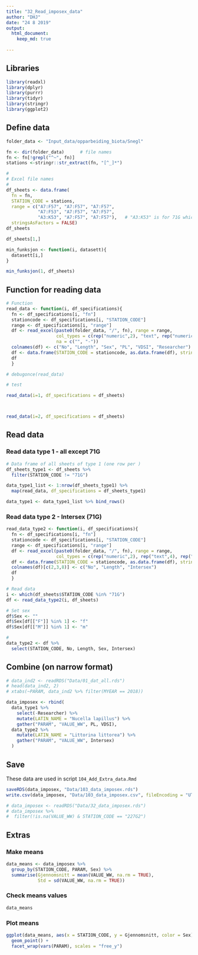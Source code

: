 ```yaml
---
title: "32_Read_imposex_data"
author: "DHJ"
date: "24 8 2019"
output: 
  html_document:
    keep_md: true
  
---
```


## Libraries
```r
library(readxl)
library(dplyr)
library(purrr)
library(tidyr)
library(stringr)
library(ggplot2)
```



## Define data
```r
folder_data <- "Input_data/opparbeiding_biota/Snegl"

fn <- dir(folder_data)      # file names
fn <- fn[!grepl("^~", fn)]
stations <-stringr::str_extract(fn, "[^_]*")

#
# Excel file names 
#
df_sheets <- data.frame(
  fn = fn,
  STATION_CODE = stations,
  range = c("A7:F57", "A7:F57", "A7:F57",  
            "A7:F53", "A7:F57", "A7:F57", 
            "A3:K53", "A7:F57", "A7:F57"),   # "A3:K53" is for 71G which has a different format 
  stringsAsFactors = FALSE)
df_sheets

```

```r
df_sheets[1,]
```


```r

min_funksjon <- function(i, datasett){
  datasett[i,]
}


```

```r
min_funksjon(1, df_sheets)
```


## Function for reading data
```r
# Function
read_data <- function(i, df_specifications){
  fn <- df_specifications[i, "fn"]
  stationcode <- df_specifications[i, "STATION_CODE"]
  range <- df_specifications[i, "range"]
  df <- read_excel(paste0(folder_data, "/", fn), range = range, 
                   col_types = c(rep("numeric",2), "text", rep("numeric",2), "text"), 
                   na = c("", "-"))
  colnames(df) <- c("No", "Length", "Sex", "PL", "VDSI", "Researcher")
  df <- data.frame(STATION_CODE = stationcode, as.data.frame(df), stringsAsFactors = FALSE)
  df
  }

# debugonce(read_data)

# test

read_data(i=1, df_specifications = df_sheets)



read_data(i=2, df_specifications = df_sheets)


```

## Read data
### Read data type 1 - all except 71G
```r
# Data frame of all sheets of type 1 (one row per )
df_sheets_type1 <- df_sheets %>% 
  filter(STATION_CODE != "71G")

data_type1_list <- 1:nrow(df_sheets_type1) %>%
  map(read_data, df_specifications = df_sheets_type1)

data_type1 <- data_type1_list %>% bind_rows()

```

### Read data type 2 - Intersex (71G)
```r

read_data_type2 <- function(i, df_specifications){
  fn <- df_specifications[i, "fn"]
  stationcode <- df_specifications[i, "STATION_CODE"]
  range <- df_specifications[i, "range"]
  df <- read_excel(paste0(folder_data, "/", fn), range = range,
                   col_types = c(rep("numeric",2), rep("text",4), rep("numeric",4), "text"))
  df <- data.frame(STATION_CODE = stationcode, as.data.frame(df), stringsAsFactors = FALSE)
  colnames(df)[c(2,3,8)] <- c("No", "Length", "Intersex")
  df
  }

# Read data
i <- which(df_sheets$STATION_CODE %in% "71G")
df <- read_data_type2(i, df_sheets)

# Set sex
df$Sex <- ""
df$Sex[df[["F"]] %in% 1] <- "f"
df$Sex[df[["M"]] %in% 1] <- "m"

# 
data_type2 <- df %>%
  select(STATION_CODE, No, Length, Sex, Intersex)

```


## Combine (on narrow format)
```r
# data_ind2 <- readRDS("Data/01_dat_all.rds")
# head(data_ind2, 2)
# xtabs(~PARAM, data_ind2 %>% filter(MYEAR == 2018))

data_imposex <- rbind(
  data_type1 %>%
    select(-Researcher) %>%
    mutate(LATIN_NAME = "Nucella lapillus") %>%
    gather("PARAM", "VALUE_WW", PL, VDSI),
  data_type2 %>%
    mutate(LATIN_NAME = "Littorina littorea") %>%
    gather("PARAM", "VALUE_WW", Intersex)
  )

```

## Save  
These data are used in script `104_Add_Extra_data.Rmd` 
```r

saveRDS(data_imposex, "Data/103_data_imposex.rds")
write.csv(data_imposex, "Data/103_data_imposex.csv", fileEncoding = "UTF-8")

# data_imposex <- readRDS("Data/32_data_imposex.rds")
# data_imposex %>% 
#  filter(!is.na(VALUE_WW) & STATION_CODE == "227G2")
```


## Extras  

### Make means  
```r

data_means <- data_imposex %>%
  group_by(STATION_CODE, PARAM, Sex) %>%
  summarise(Gjennomsnitt = mean(VALUE_WW, na.rm = TRUE),
            Std = sd(VALUE_WW, na.rm = TRUE))

```

### Check means values  
```r
data_means
```

### Plot means   
```r

ggplot(data_means, aes(x = STATION_CODE, y = Gjennomsnitt, color = Sex)) +
  geom_point() +
  facet_wrap(vars(PARAM), scales = "free_y")

```

